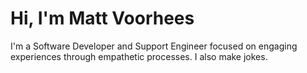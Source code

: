 # Hi, I'm Matt Voorhees

I'm a Software Developer and Support Engineer focused on engaging experiences through empathetic processes. I also make jokes.
